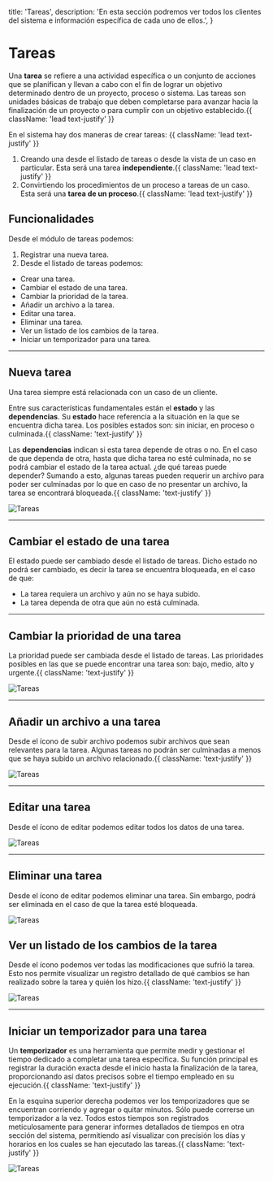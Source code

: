   title: 'Tareas',
  description:
    'En esta sección podremos ver todos los clientes del sistema e información específica de cada uno de ellos.',
}

# Tareas

Una **tarea** se refiere a una actividad específica o un conjunto de acciones que se planifican y llevan a cabo con el fin de lograr un objetivo determinado dentro de un proyecto, proceso o sistema. Las tareas son unidades básicas de trabajo que deben completarse para avanzar hacia la finalización de un proyecto o para cumplir con un objetivo establecido.{{ className: 'lead text-justify' }}

En el sistema hay dos maneras de crear tareas: {{ className: 'lead text-justify' }}

1. Creando una desde el listado de tareas o desde la vista de un caso en particular. Esta será una tarea **independiente**.{{ className: 'lead text-justify' }}
2. Convirtiendo los procedimientos de un proceso a tareas de un caso. Esta será una **tarea de un proceso**.{{ className: 'lead text-justify' }}

## Funcionalidades

Desde el módulo de tareas podemos:

1. Registrar una nueva tarea.
2. Desde el listado de tareas podemos:

- Crear una tarea.
- Cambiar el estado de una tarea.
- Cambiar la prioridad de la tarea.
- Añadir un archivo a la tarea.
- Editar una tarea.
- Eliminar una tarea.
- Ver un listado de los cambios de la tarea.
- Iniciar un temporizador para una tarea.

---

## Nueva tarea

Una tarea siempre está relacionada con un caso de un cliente.

Entre sus características fundamentales están el **estado** y las **dependencias**.
Su **estado** hace referencia a la situación en la que se encuentra dicha tarea. Los posibles estados son: sin iniciar, en proceso o culminada.{{ className: 'text-justify' }}

Las **dependencias** indican si esta tarea depende de otras o no. En el caso de que dependa de otra, hasta que dicha tarea no esté culminada, no se podrá cambiar el estado de la tarea actual. ¿de qué tareas puede depender?
Sumando a esto, algunas tareas pueden requerir un archivo para poder ser culminadas por lo que en caso de no presentar un archivo, la tarea se encontrará bloqueada.{{ className: 'text-justify' }}

<Image src="/images/tareas-1.png" alt="Tareas" width={700} height={500} />

---

## Cambiar el estado de una tarea

El estado puede ser cambiado desde el listado de tareas. Dicho estado no podrá ser cambiado, es decir la tarea se encuentra bloqueada, en el caso de que:

- La tarea requiera un archivo y aún no se haya subido.
- La tarea dependa de otra que aún no está culminada.

---

## Cambiar la prioridad de una tarea

La prioridad puede ser cambiada desde el listado de tareas. Las prioridades posibles en las que se puede encontrar una tarea son: bajo, medio, alto y urgente.{{ className: 'text-justify' }}

<Image src="/images/tareas-2.png" alt="Tareas" width={700} height={500} />

---

## Añadir un archivo a una tarea

Desde el ícono de subir archivo <NoteAddIcon/> podemos subir archivos que sean relevantes para la tarea. Algunas tareas no podrán ser culminadas a menos que se haya subido un archivo relacionado.{{ className: 'text-justify' }}

<Image src="/images/tareas-2.png" alt="Tareas" width={700} height={500} />

---

## Editar una tarea

Desde el ícono de editar <ModeEditIcon /> podemos editar todos los datos de una tarea.

<Image src="/images/tareas-2.png" alt="Tareas" width={700} height={500} />

---

## Eliminar una tarea

Desde el ícono de editar <DeleteIcon /> podemos eliminar una tarea. Sin embargo, podrá ser eliminada en el caso de que la tarea esté bloqueada.

<Image src="/images/tareas-2.png" alt="Tareas" width={700} height={500} />

## Ver un listado de los cambios de la tarea

Desde el ícono <VisibilityIcon/> podemos ver todas las modificaciones que sufrió la tarea. Esto nos permite visualizar un registro detallado de qué cambios se han realizado sobre la tarea y quién los hizo.{{ className: 'text-justify' }}

<Image src="/images/tareas-3.png" alt="Tareas" width={700} height={500} />

---

## Iniciar un temporizador para una tarea

Un **temporizador** es una herramienta que permite medir y gestionar el tiempo dedicado a completar una tarea específica. Su función principal es registrar la duración exacta desde el inicio hasta la finalización de la tarea, proporcionando así datos precisos sobre el tiempo empleado en su ejecución.{{ className: 'text-justify' }}

En la esquina superior derecha podemos ver los temporizadores que se encuentran corriendo y agregar o quitar minutos. Sólo puede correrse un temporizador a la vez.
Todos estos tiempos son registrados meticulosamente para generar informes detallados de tiempos en otra sección del sistema, permitiendo así visualizar con precisión los días y horarios en los cuales se han ejecutado las tareas.{{ className: 'text-justify' }}

<Image src="/images/tareas-4.png" alt="Tareas" width={700} height={500} />
